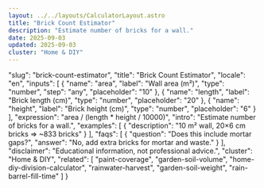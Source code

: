 ```yaml
---
layout: ../../layouts/CalculatorLayout.astro
title: "Brick Count Estimator"
description: "Estimate number of bricks for a wall."
date: 2025-09-03
updated: 2025-09-03
cluster: "Home & DIY"
---
```


  "slug": "brick-count-estimator",
  "title": "Brick Count Estimator",
  "locale": "en",
  "inputs": [
    {
      "name": "area",
      "label": "Wall area (m²)",
      "type": "number",
      "step": "any",
      "placeholder": "10"
    },
    {
      "name": "length",
      "label": "Brick length (cm)",
      "type": "number",
      "placeholder": "20"
    },
    {
      "name": "height",
      "label": "Brick height (cm)",
      "type": "number",
      "placeholder": "6"
    }
  ],
  "expression": "area / (length * height / 10000)",
  "intro": "Estimate number of bricks for a wall.",
  "examples": [
    {
      "description": "10 m² wall, 20×6 cm bricks ⇒ ~833 bricks"
    }
  ],
  "faqs": [
    {
      "question": "Does this include mortar gaps?",
      "answer": "No, add extra bricks for mortar and waste."
    }
  ],
  "disclaimer": "Educational information, not professional advice.",
  "cluster": "Home & DIY",
  "related": [
    "paint-coverage",
    "garden-soil-volume",
    "home-diy-division-calculator",
    "rainwater-harvest",
    "garden-soil-weight",
    "rain-barrel-fill-time"
  ]
}

<Calculator schema={schema} />

